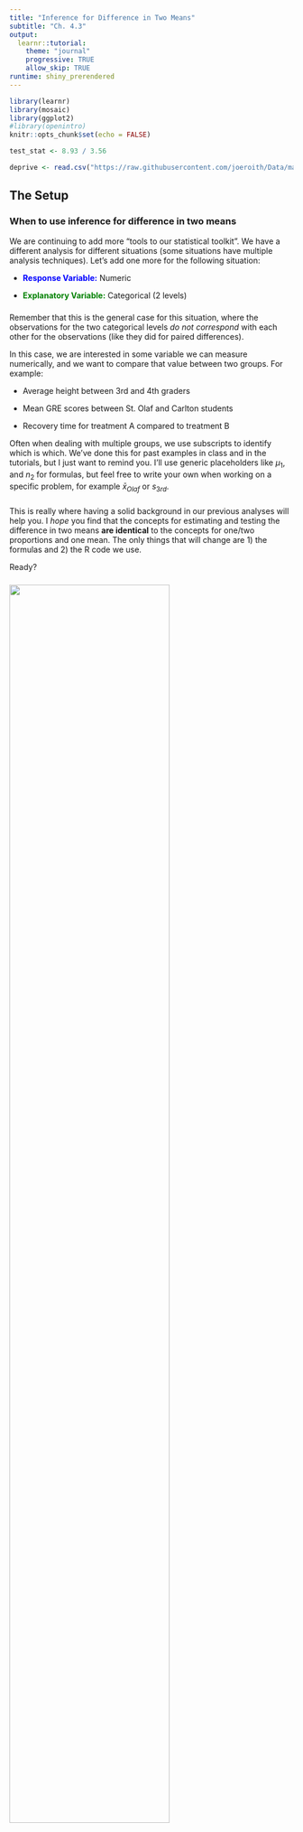 ```yaml
---
title: "Inference for Difference in Two Means"
subtitle: "Ch. 4.3"
output: 
  learnr::tutorial:
    theme: "journal"
    progressive: TRUE
    allow_skip: TRUE
runtime: shiny_prerendered
---
```


```r
library(learnr)
library(mosaic)
library(ggplot2)
#library(openintro)
knitr::opts_chunk$set(echo = FALSE)

test_stat <- 8.93 / 3.56

deprive <- read.csv("https://raw.githubusercontent.com/joeroith/Data/master/SleepDeprivation.csv")
```


## The Setup

### When to use inference for difference in two means

We are continuing to add more "tools to our statistical toolkit". We have a different analysis for different situations (some situations have multiple analysis techniques). Let's add one more for the following situation:

+ <font color='blue'>**Response Variable:**</font> Numeric

+ <font color='green'>**Explanatory Variable:**</font> Categorical (2 levels)

### []()

Remember that this is the general case for this situation, where the observations for the two categorical levels *do not correspond* with each other for the observations (like they did for paired differences).

In this case, we are interested in some variable we can measure numerically, and we want to compare that value between two groups. For example:

+ Average height between 3rd and 4th graders

+ Mean GRE scores between St. Olaf and Carlton students

+ Recovery time for treatment A compared to treatment B

Often when dealing with multiple groups, we use subscripts to identify which is which. We've done this for past examples in class and in the tutorials, but I just want to remind you. I'll use generic placeholders like $\mu_1$, and $n_2$ for formulas, but feel free to write your own when working on a specific problem, for example $\bar{x}_{Olaf}$ or $s_{3rd}$.

### []()

This is really where having a solid background in our previous analyses will help you. I *hope* you find that the concepts for estimating and testing the difference in two means **are identical** to the concepts for one/two proportions and one mean. The only things that will change are 1) the formulas and 2) the R code we use.

Ready?

### []()

![](images/statcat.jpg){width=75%}

## Confidence Interval for $\mu_1-\mu_2$

### []()

When we would like to estimate the true difference in parameters, like between two population means, we want to create a confidence interval. This could be to actually try to quantify the difference between the groups, or just to determine if there is *any* difference between them. Creating a confidence interval means we need three pieces: <font color='red'>**Point Estimate**</font>, <font color='orange'>**Critical Value**</font>, and <font color='blue'>**Standard Error**</font>.

But first, don't forget to keep in mind we use these approaches under certain conditions.

### Check Conditions First

The conditions for using a confidence interval to estimate the difference in two means turns out to be the exact same conditions for dealing with one mean. We just need them to be true for both groups!

1. **Independent observations:** This is what distinguishes this approach from the paired difference in means approach. Here, every observation, group, and measurement should be reasonably unrelated and independent from the rest of the sample.

2. **Nearly Normal/Sample size:** Once again, we'll use the $t-$distribution to handle samples that are small and large. Remember that the $t-$distribution is adjustable based on the sample size to accommodate more uncertainty when we have less information. We also want to check the histograms for the samples if we have the raw data, just to make sure there isn't too much of a skew. But even with skewed data, the $t-$distribution works fine with samples over 30 (or over 60 for *really* skewed data). This condition is pretty loose, but we should still remember to check it.


### Confidence interval pieces

> <font color='red'>**Point Estimate**</font> $\pm$ <font color='orange'>**Critical Value**</font> $\times$ <font color='blue'>**Standard Error**</font>

+ <font color='red'>**Point Estimate**</font> = $\bar{x}_1-\bar{x}_2$

+ <font color='orange'>**Critical Value**</font> = $t^*_{df}$

    + When finding the $df$ for two means, use the smaller sample size - 1

+ <font color='blue'>**Standard Error**</font> = $SE_{\bar{x}_1-\bar{x}_2}=\sqrt{\frac{s_1^2}{n_1}+\frac{s_2^2}{n_2}}$

&nbsp;

The difference in sample means follows a $t-$distribution and the variation of values for the sample differences ($SE$) can be described by combining the individual sample mean spreads.

> Confidence interval formula for estimating $\mu_1-\mu_2$:

> $\bar{x}_1-\bar{x}_2 \pm t^*_{df}\times \sqrt{\frac{s_1^2}{n_1}+\frac{s_2^2}{n_2}}$

### Example

Let's jump right into an example. &emsp;&emsp;&emsp;&emsp;&emsp;&emsp;&emsp;&emsp;&emsp;&emsp;&emsp;&emsp; ![](images/diamond.png){width=25%}

Weights of diamonds are measured in carats. 

1 carat = 100 points, 0.99 carats = 99 points, etc.

The difference between the size of a 0.99 carat diamond and a 1 carat diamond is undetectable to the naked human eye, but does the price of a 1 carat diamond tend to be higher than the price of a 0.99 diamond?

We want to estimate (95% confidence) the actual difference in average price (in $100s) between 1 and 0.99 carat diamonds.

### EDA

First we check some visuals and numeric summaries to get a feel for the data.

![](images/diamond_bp.png){width=60%}

&nbsp;

&emsp;&emsp;&emsp;&emsp;&emsp;&emsp;&emsp;&emsp;&emsp;&emsp;&emsp;&emsp; ![](images/diamond_summ.png){width=20%}

### Conditions?

+ **Independence**: Safe to assume here as long as we've selected the diamonds randomly (which we have).

+ **Nearly Normal/Sample Size**: We don't have huge samples, but the boxplots show the prices aren't heavily skewed for either sized diamond, so we're OK.

### []()

Now, identify the point estimate.

+ <font color='red'>**Point Estimate**</font> = $\bar{x}_1-\bar{x}_{0.99}=53.43-44.50=8.93$

### []()

Next, the critical value for the 95% confidence interval. Remember to use the `xqt()` function and for two means the `df` is the smaller sample size - 1.

```r
xqt(c(0.025, 0.975), df = 22)
```

+ <font color='orange'>**Critical Value**</font> = $t^*_{df=22}=2.07$


### []()

Then the standard error to quantify how much the difference in sample means should vary if we took lots and lots of samples.

```r
stdev_1 <- 12.22
stdev_99 <- 13.32

n_1 <- 30
n_99 <- 23

## Don't forget to square the standard deviations when you calculate SE, and remember all of it is under the square root.
SE <- sqrt( (stdev_1^2/n_1) + (stdev_99^2/n_99) )
SE
```

+ <font color='blue'>**Standard Error**</font> = $SE_{\bar{x}_1-\bar{x}_2}=\sqrt{\frac{s_1^2}{n_1}+\frac{s_{0.99}^2}{n_{0.99}}}=\sqrt{\frac{12.22^2}{30}+\frac{13.32}{23}}=3.56$

### Margin of error

The <font color='purple'>margin of error</font> is everything on the right side of the $\pm$, the <font color='orange'>critical value</font> $\times$ <font color='blue'>standard error</font>. It's how far away from the initial guess we need to go to get our interval.

+ <font color='red'>**Point Estimate**</font> $\pm$ <font color='purple'>**Margin of error**</font>

```r
2.07 * 3.56
```

+ <font color='purple'>**Margin of error**</font> = $t^*_{df=22}\times \sqrt{\frac{s_1^2}{n_1}+\frac{s_{0.99}^2}{n_{0.99}}}=2.07\times 3.56=7.37$


### The 95% confidence interval

Finally, add and subtract the <font color='purple'>margin of error</font> to the <font color='red'>point estimate</font>.

```r
8.93 + 7.37
8.93 - 7.37
```

+ <font color='red'>**Point Estimate**</font> $\pm$ <font color='purple'>**Margin of error**</font> = $8.98\pm7.37=[1.56\text{, }16.3]$

Zero is **not** included in this interval, so our sample is suggesting there is a significant difference in the mean price for all 1 and 0.99 carat diamonds.

### []() 

We are 95% confident that on average, 1 carat diamonds are somewhere between \$156 and \$1,630 more expensive than 0.99 carat diamonds.

### []()

Notice that I changed up the wording in the interpretation, without changing the actual meaning. (And I also converted our estimates into real dollars instead of hundreds of dollars).

## Order of the differences

### []()

You may have wondered for the difference in two means, the paired difference of means, or even for the difference in two proportions:

> Does the order I take my difference matter? ($\mu_1-\mu_2$ vs. $\mu_2-\mu_1$)


Let's answer that question while getting some more practice with the calculations. Use the diamond example to calculate the 95% confidence interval for $\mu_{0.99}-\mu_1$. Calculate your interval using the code box below and answer the questions about what changes and what doesn't change.

![](images/diamond_summ.png){width=20%}

```r






```

```r
quiz(caption = "Answer these questions about what changes and doesn't change when we switch the order of the difference for a 95% CI.",
     question("How, if at all, does the value of the point estimate change?",
              answer("It does not change at all, the point estimate is still 8.93"),
              answer("The sign changes, it is now negative, -8.93", correct = TRUE),
              answer("It becomes a completely different value, -7"),
              answer("It becomes a completely different value, -0.01"),
              answer("It becomes a completely different value, -1.1"),
              allow_retry = TRUE,
              random_answer_order = TRUE
     ),
     question("How, if at all, does the critical value change?",
              answer("It does not change at all, the critical value is still 2.07", correct = TRUE, message = "The order won't affect the critical value, only the percent confidence we want will change this."),
              answer("The degrees of freedom change to $df=29$, and the critical value is now 2.04"),
              answer("The degrees of freedom change to $df=53$, and the critical value is now 2.00"),
              answer("We can just use 1.96 as the critical value", message = "It would still get us close, but remember we have more uncertainty with the smaller samples so we need to use the $t-$ distribution."),
              allow_retry = TRUE,
              random_answer_order = TRUE
     ),
     question("How, if at all, does the standard error change?",
              answer("It does not change at all, the standard error is still 3.56", correct = TRUE, message = "Right! Look at the formula for the standard error, we are just adding the two fractions in the square root, so changing their order won't change anything at all!"),
              answer("The sign changes, it is now negative, -3.56"),
              answer("It becomes a completely different value, 25.54"),
              answer("It becomes a completely different value, 12.77"),
              allow_retry = TRUE,
              random_answer_order = TRUE
              ),
     question("How, if at all, does the margin of error change?",
              answer("It does not change at all, the margin of error is still 7.37", correct = TRUE, message = "If the critical value and standard error don't change, then it makes sense the margin of error doesn't change either"),
              answer("The sign changes, it is now negative, -7.37"),
              answer("It becomes a completely different value, 5.63"),
              answer("It becomes a completely different value, 1.49"),
              allow_retry = TRUE,
              random_answer_order = TRUE
     ),
     question("How, if at all, does the final confidence interval change?",
              answer("It doesn't change at all, the 95% CI for the difference is still [1.56, 16.3]"),
              answer("One sign changes, the 95% CI for the difference is now [-1.56, 16.3]"),
              answer("One sign changes and the numbers are swapped, the 95% CI for the difference is now [-16.3, 1.56]"),
              answer("Both signs change and the numbers are swapped, the 95% CI for the difference is now [-16.3, -1.56]", correct = TRUE),
              answer("It becomes completely different values, the 95% CI for the difference is now [-3.45, 10.87]"),
              allow_retry = TRUE,
              random_answer_order = TRUE
     ),
     question("How, if at all, does the interpretation of the interval change?",
              answer("We can now say that 0.99 carat diamond are more expensive on average than 1 carat diamonds", message = "Think about the order we are taking the difference and consider the fact that our CI is two negative numbers. Which group would have to be more expensive in order to get a negative difference?"),
              answer("We can't say if either of the diamond weights are more expensive than the other"),
              answer("We still say that the 1 carat diamonds are more expensive on average than 0.99 carat diamonds", correct = TRUE, message = "Exactly, even though the order of the difference changed to $\\mu_{0.99}-\\mu_1$, our interval is now all negative, meaning the second value in the difference is estimated to be larger. That is still interpreted as 1 carat diamonds being more expensive on average."),
              allow_retry = TRUE,
              random_answer_order = TRUE
     )
)
```

### []()

Hopefully it made sense to you that if we switch the order of the difference, the only thing that changes is the sign of our estimates. The magnitude of the difference and the interpretation (which group is larger/smaller) does not change. The data still tells us the same information, no matter the order

> This will be true for ANY inference we do for two sample differences, paired means or difference in proportion. So you can't go wrong in choosing an order for taking the differences. 

## Hypothesis Test for $\mu_1-\mu_2$


Besides **estimating** the actual difference in population means, we may want to **test** for a significant difference between population means (even though our interpretation for a CI already *suggests* whether there is a significant difference). Let's formally test the difference with our hypothesis test. Remember, a difference of zero implies there's actually no difference at all between the groups. You can also think about it as our numeric variable and categorical variable being independent, as in "The mean price doesn't depend on the diamond size".

### Hypotheses

> $H_0:\mu_1-\mu_2=0;$ There is no difference in the true mean for either population OR The mean value is independent of the groups we are considering.

> $H_a:\mu_1-\mu_2\ne 0 \text{ (or}>\text{, or}<\text{)};$ There is a significant difference in the true mean for these populations OR The mean value depends on which group we are considering.


### Conditions

Same as the conditions for finding a confidence interval:


1. **Independent observations:** This is what distinguishes this approach from the paired difference in means approach. Here, every observation, group, and measurement should be reasonable unrelated and independent form the rest in the sample.

2. **Nearly Normal/Sample size:** Once again, we'll use the $t-$distribution to handle samples that are small and large. Remember that the $t-$distribution is adjustable based on the sample size to accommodate more uncertainty when we have less information. We also want to check the histograms for the samples if we have the raw data, just to make sure there isn't too much of a skew. But even with skewed data, the $t-$distribution works fine with samples over 30 (or over 60 for *really* skewed data). This condition is pretty loose, but we should still remember to check it.


### Test statistic and p-value

I hope this is all starting to look familiar and repetitive...

$$\text{test statistic: }t=\frac{\text{point estimate}-\text{null value}}{\text{standard error}}$$

When testing the difference between two means:

$$t=\frac{\bar{x}_1-\bar{x}_2-0}{\sqrt{\frac{s_1^2}{n_1}+\frac{s_2^2}{n_2}}}$$


The **p-value** can be found using the test statistic value and the $t-$distribution with the $df=$ smaller $n-1$. In R, that's found using the `xpt()` function.

> Don't forget to pay attention to your sign in the alternative hypothesis. If you use a ">" you need to find the upper tail proportion on the $t-$distribution using `lower.tail = FALSE`. If you use a "<" you need to find the lower tail proportion using `lower.tail = TRUE`. And if you use a "$\ne$" you need to pay attention to the sign on the test statistic, using `lower.tail = TRUE` for negative test stats and `lower.tail = FALSE` for positive test stats. Then multiply by 2 for the opposite tail.

> Remember that p-values are a probability, so you should **never have a p-value greater than 1!**


### Example

Using our diamond example. If we want to test *specifically if 1 carat diamonds are more expensive on average than 0.99 carat diamonds*, we need a one-sided test. (I personally don't like to perform one-sided test since they don't allow for the possibility that the smaller diamonds could be more expensive, but in some cases it makes sense to only consider one side.)

> $H_0:\mu_1-\mu_{0.99}=0;$ There is no significant difference in the average price of 1 and 0.99 carat diamonds.

> $H_a:\mu_1-\mu_{0.99}>0;$ The average price of all 1 carat diamonds is significantly larger than the average price of all 0.99 carat diamonds (hence the difference is greater than zero).

### []()

Do our samples provide strong enough evidence that there is a true difference in the population mean prices? Let's calculate our test statistic and p-value to find out. Recall that we already calculated the <font color='red'>point estimate</font> and <font color='blue'>standard error</font> earlier for our confidence interval, and that's all we need to get the test statistic.

```r
test_stat <- 8.93 / 3.56
test_stat
```


$$t=\frac{\bar{x}_1-\bar{x}_{0.99}-0}{\sqrt{\frac{s_1^2}{n_1}+\frac{s_{0.99}^2}{n_{0.99}}}}=\frac{8.93}{3.56}=2.51$$

The test statistic is 2.51, which would be borderline/marginally unusual on a Normal distribution. But we need to see how unusual it is on a $t-$distribution with $df=22$.

### []()

If we assumed that mean prices were the same for both diamond weights, what is the probability we would see our observed samples, or ones that would provide even stronger evidence that 1 carat diamonds are more expensive?

```r
xpt(test_stat, df = 22, lower.tail = FALSE)
```


Our p-value is 0.01, which is fairly strong evidence to conclude 1 carat diamonds are more expensive. The p-value here is one of those that is getting close to not being that unusual but is still pretty unlikely (1 in 100). I'd say we could reject the null hypothesis, but I wouldn't be apposed to collecting a bigger sample of diamonds to run the test again and see if we come to the same conclusion.

### []()

```r
quiz(caption = "Quick concept check",
     question("What would the p-value be if this had been a two-sided test, $H_a:\\mu_1-\\mu_{0.99}\\ne0$?",
              answer("0.01"),
              answer("0.99"),
              answer("1.98", message = "It can't be over 1!!"),
              answer("0.02", correct = TRUE, message = "We also consider the possibility that 0.99 carat diamonds can be more expensive, which covers the lower tail on the $t-$ distribution above as well."),
              allow_retry = TRUE,
              random_answer_order = TRUE
     ),
     question("The 95% confidence interval was [1.56, 16.3] and the p-value was 0.01. If the estimates in the confidence interval were closer to 0, what do you think will happen to the corresponding p-value? Why?",
              answer("The p-value will increase because we will have stronger evidence of a real difference in means", message = "Does a larger p-value mean stronger evidence?"),
              answer("The p-value will decrease because we will have stronger evidence of a real difference in means", message = "Would we have stronger evidence if the CI is getting closer to zero?"),
              answer("The p-value will increase because we will have weaker evidence of a real difference in means", correct = TRUE, message = "Right, the closer the CI estimates get to zero is an indication that we have weaker evidence of a difference, so the p-value will increase. This is how CI and HT are related."),
              answer("The p-value will decrease because we will have weaker evidence of a real difference in means", message = "Does a smaller p-value mean weaker evidence?"),
              allow_retry = TRUE,
              random_answer_order = TRUE
              )
)
```


## Example in R

### With raw data

Once again, now that we have the formulas and a better understanding of how confidence intervals and hypothesis tests work in theory, let's get some practice with real data and the coding in R.


### Lingering effects of sleep deprivation

Researchers have established that sleep deprivation has a harmful effect on visual learning (the subject does not consolidate information to improve on the task).  In a recent study, [Stickgold, James, and Hobson (2000)](https://www.nature.com/articles/nn1200_1237) investigated whether subjects could "make up" for sleep deprivation by getting a full night's sleep in subsequent nights.  This study involved randomly assigning 21 subjects (volunteers between the ages of 18 and 25) to one of two groups: one group was deprived of sleep on the night following training with a visual discrimination task, and the other group was permitted unrestricted sleep on that first night.  Both groups were allowed unrestricted sleep on the following two nights, and then were re-tested on the third day.  Subjects' performance on the test was recorded as the minimum time (in milliseconds) between stimuli appearing on a computer screen for which they could accurately report what they had seen on the screen.  Previous studies had shown that subjects deprived of sleep performed significantly worse the following day, but it was not clear how long these negative effects would last.  The data presented here are the **improvements in reaction time (in milliseconds), so a negative value indicates a decrease in performance.**  (Case study from Rossman and Chance, 2014).

The data are in the R server `Data` folder and listed below.

```r
deprive
```


### Context

Give some context to the data and identify important features before performing any analysis.

```r
quiz(caption = "",
     question("What type of study is this?",
              answer("Prospective observational"),
              answer("Retrospective observational"),
              answer("Designed experiment", correct = TRUE),
              answer("Survey"),
              allow_retry = TRUE,
              random_answer_order = TRUE
     ),
     question("What is the research question here?",
              answer("How fast can people recognize visual stimuli?"),
              answer("Does sleep after learning a task affect how well one is able to retain that knowledge several days later?", correct = TRUE),
              answer("Does learning a new task affect how well someone sleeps afterwards?"),
              answer("Can you perform a new learned task in your sleep?"),
              allow_retry = TRUE,
              random_answer_order = TRUE
              ),
     question("What are the response and explanatory variables and what type are they?",
              answer("Response: Improvement in reaction time (categorical)"),
              answer("Response: Improvement in reaction time (numeric)", correct = TRUE),
              answer("Response: Type of sleep after learning (categorical)"),
              answer("Response: Type of sleep after learning (numeric)"),
              answer("Explanatory: Improvement in reaction time (categorical)"),
              answer("Explanatory: Improvement in reaction time (numeric)"),
              answer("Explanatory: Type of sleep after learning (categorical)", correct = TRUE),
              answer("Explanatory: Type of sleep after learning (numeric)"),
              allow_retry = TRUE
     )
  
)
```


### EDA

Let's look at the data a little before we perform any inference. Use the code box below to create summaries of the numeric response variable grouped by the categorical explanatory variable. If you would like a reference for code to do this, you can look back at the `SleepScript.Rmd` file from Ch. 1.

Don't forget, you can use `names(dataset)` to get the variable names in R if you aren't sure what they are.

```r
#names(deprive)

```


```r
favstats(~ _________ | ________, data = _________)

## I used a boxplot, you could use histograms as well
bwplot(________ ~ ________, data = __________)
```


```r
favstats(~ improvement | treatment, data = deprive)
bwplot(improvement ~ treatment, data = deprive)

## Fancy histograms
ggplot(deprive, aes(x = improvement, fill = treatment)) + geom_density(alpha=0.5)
```


Questions to ask after the initial EDA:

+ What are the means, standard deviations, and sample sizes of each group?

+ What do the distributions look like (skewed, normal, other?)

+ Does it **look** like there's a difference in the sample means?


### Check conditions

```r
quiz(caption = "Using the background information of the research and your EDA above, answer the following questions about the conditions for performing inference.",
     question("The independence condition is:",
              answer("Reasonably met since the subjects were randomly assigned into groups and individual performances should not affect each other.", correct = TRUE),
              answer("Reasonable met since this was an experiment", message = "Just because it's an experiment doesn't mean there can't be independence violations."),
              answer("Not met because the individual performances will affect each other."),
              answer("Not met because these were volunteers", message = "Even with volunteers, they can be independent from each other"),
              allow_retry = TRUE,
              random_answer_order = TRUE
     ),
     question("The Nearly Normal/Sample size condition is:",
              answer("Not met since we have a small sample", message = "the $t-$ distribution can handle the small samples"),
              answer("Not met since the data are skewed"),
              answer("Reasonable met because the data are not skewed", correct = TRUE),
              answer("Reasonable met because we have a large sample", message = "There are only 11 in the `deprived` group and 10 in the `unrestricted` group"),
              allow_retry = TRUE,
              random_answer_order = TRUE
              )
  
)
```

### Confidence interval and Hypothesis test

With the conditions checking out alright, let's proceed to estimating the true difference in improved reaction time between `deprived` and `unrestricted` sleep after learning a new task and testing for a significant difference at the same time. As we did with the one-sample t-test for mean, we can use the `t.test()` function in R. But in this case, we will use the `Response ~ Explanatory` variable format as the first argument. Recall the arguments from one-sample means:

> `t.test(x, conf.level, mu, alternative)`

| Argument | Purpose | Default |
| -------- | -------------------------- | --------------- |
| `x`      | the data in raw form (no summaries) | no default |
| `conf.level` | the confidence you would like for your interval as a proportion `[0.0 to 1.0]` | `conf.level = 0.95` |
| `mu` | the null value for hypothesis tests | `mu = 0` |
| `alternative` | the type of test you'd like to run `("two.sided", "less", or "greater")` | `alternative = "two.sided"` |


### []()


```r
t.test(improvement ~ treatment, data = deprive, conf.level = 0.95, mu = 0, alternative = "two.sided")
```

### Interpretation of the output

These are some of the things we get from the function:

+ Test statistic: `t = -2.69`

+ p-value: `p-value = 0.015` (as you can see I used a two-sided test, so $H_a:\mu_{deprived}-\mu_{unrestricted}\ne0$)

+ 95% Confidence Interval: `-28.4  -3.4`

+ Sample means: `mean of depreived = 3.90`, `mean of unrestricted = 19.82`

+ Special note about degrees of freedom: Notice that `df = 17.6`. This is a more accurate calculation of degrees of freedom than simply using the smaller sample size - 1. But it is complex to derive and when we use the formulas we can use the simple value. It does mean that if you do these calculations by hand, your answers will be *slightly* off compared to R. That's OK for the homework and DARs.

### []()

The test statistic (-2.69) and p-value (0.015) give us the sense that our samples are somewhat unusual to have occurred under the null assumption that there is no difference in the improvement for the unrestricted sleep and deprived sleep groups. We have some strong evidence that there is a significant difference in the average improvement time to complete the task. 

The confidence interval let's us know that we can expect the average improvement to be anywhere from 3.4 to 28.4 milliseconds faster for the unrestricted sleep group. Since this interval does not contain zero, it also implies that the difference is significant in the populations. Furthermore, because this was a designed experiment, we can conclude that failing to get enough sleep after learning something new **can cause** a decrease in performance even if you get enough sleep the next two days (at least for 18 - 25 year olds, so take a nap after this tutorial!).

> Note: When using raw data in R, the order of the difference is chosen alphabetically. So we need to interpret the confidence interval as `deprived - unrestricted`. Keep that in mind for interpretations of output for other datasets.



### Double check

Feel free to practice your own calculations using the formulas from earlier and the summary statistics below. You can use the R code box for basic calculations and to use `xqt()` for finding the critical value and `xpt()` to find the p-value.

```r












```


### Answers

```r
bwplot(improvement ~ treatment, data = deprive)
favstats(~ improvement | treatment, data = deprive)
```

```r
xbar_deprived <- 3.9
xbar_unrestricted <- 19.82

stdev_deprived <- 12.17
stdev_unrestricted <- 14.73

n_deprived <- 11
n_unrestricted <- 10

SE <- sqrt( (stdev_deprived^2/n_deprived) + (stdev_unrestricted^2/n_deprived) )
SE

## Critical value for 95% confidence interval using df = 9
tstar <- xqt(c(0.025, 0.975), df = 9)
tstar

## 95% CI
(xbar_deprived - xbar_unrestricted) + tstar*SE

## Test statistic
test_stat <- (xbar_deprived - xbar_unrestricted) / SE
test_stat

## two-sided p-value, using lower.tail = TRUE since our test stat is negative
pvalue <- 2*xpt(test_stat, df = 9, lower.tail = TRUE)
pvalue
```

Any differences in values are due to either 1) me rounding the values for mean and standard deviations, or 2) using the simplified df = 9.


## Updated EDA and Analysis Guide


![](images/update_guide_2ttest.gif)






